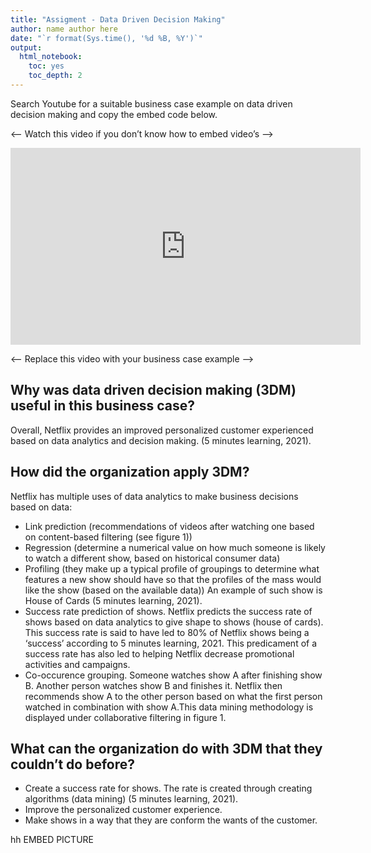 ```yaml
---
title: "Assigment - Data Driven Decision Making"
author: name author here
date: "`r format(Sys.time(), '%d %B, %Y')`"
output:
  html_notebook:
    toc: yes
    toc_depth: 2
---
```


Search Youtube for a suitable business case example on data driven decision making and copy the embed code below.

<---- Watch this video if you don't know how to embed video's ---->

<iframe width="560" height="315" src="https://youtu.be/6GZzrugo8rY" frameborder="0" allow="accelerometer; autoplay; clipboard-write; encrypted-media; gyroscope; picture-in-picture" allowfullscreen></iframe>

<---- Replace this video with your business case example ---->


## Why was data driven decision making (3DM) useful in this business case?

Overall, Netflix provides an improved personalized customer experienced based on data analytics and decision making. (5 minutes learning, 2021). 

## How did the organization apply 3DM?

Netflix has multiple uses of data analytics to make business decisions based on data:

- Link prediction (recommendations of videos after watching one based on content-based filtering (see figure 1))
- Regression (determine a numerical value on how much someone is likely to watch a different show, based on historical consumer data)
- Profiling (they make up a typical profile of groupings to determine what features a new show should have so that the profiles of the mass would like the show (based on the available data)) An example of such show is House of Cards (5 minutes learning, 2021).
- Success rate prediction of shows. Netflix predicts the success rate of shows based on data analytics to give shape to shows (house of cards). This success rate is said to have led to 80% of Netflix shows being a 'success' according to 5 minutes learning, 2021. This predicament of a success rate has also led to helping Netflix decrease promotional activities and campaigns.
- Co-occurence grouping. Someone watches show A after finishing show B. Another person watches show B and finishes it. Netflix then recommends show A to the other person based on what the first person watched in combination with show A.This data mining methodology is displayed under collaborative filtering in figure 1. 

## What can the organization do with 3DM that they couldn’t do before?

- Create a success rate for shows. The rate is created through creating algorithms (data mining) (5 minutes learning, 2021). 
- Improve the personalized customer experience.
- Make shows in a way that they are conform the wants of the customer.

hh
EMBED PICTURE

